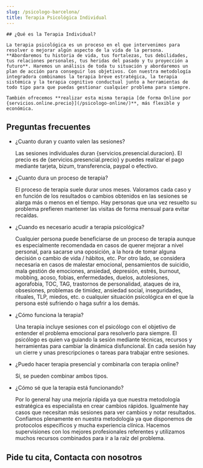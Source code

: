 ```yaml
---
slug: /psicologo-barcelona/
title: Terapia Psicológica Individual
---
```



<div class="flex gap-x-8 flex-wrap lg:flex-nowrap items-center">
  <ServicioCard type="presencial" />
  <div>

    ## ¿Qué es la Terapia Individual?

    La terapia psicológica es un proceso en el que intervenimos para resolver o mejorar algún aspecto de la vida de la persona. **Abordaremos tu historia de vida, tus fortalezas, tus debilidades, tus relaciones personales, tus heridas del pasado y tu proyección a futuro**. Haremos un análisis de toda tu situación y abordaremos un plan de acción para conseguir los objetivos. Con nuestra metodología integradora combinamos la terapia breve estratégica, la terapia sistémica y la terapia cognitivo conductual junto a herramientas de todo tipo para que puedas gestionar cualquier problema para siempre.

    También ofrecemos **realizar esta misma terapia [de forma Online por {servicios.online.precio}](/psicologo-online/)**, más flexible y económica.

  </div>
</div>

<ComoEsLaTerapia tipo="presencial" />
<Problemas tipo="presencial" />
<Valores />
<Reviews />

## Preguntas frecuentes

<FAQ>

- ¿Cuanto duran y cuanto valen las sesiones?

  Las sesiones individuales duran {servicios.presencial.duracion}. El precio es de {servicios.presencial.precio} y puedes realizar el pago mediante tarjeta, bizum, transferencia, paypal o efectivo.

- ¿Cuanto dura un proceso de terapia?

  El proceso de terapia suele durar unos meses. Valoramos cada caso y en función de los resultados o cambios obtenidos en las sesiones se alarga más o menos en el tiempo. Hay personas que una vez resuelto su problema prefieren mantener las visitas de forma mensual para evitar recaídas.

- ¿Cuando es necesario acudir a terapia psicológica?

  Cualquier persona puede beneficiarse de un proceso de terapia aunque es especialmente recomendada en casos de querer mejorar a nivel personal, para sacarse una oposición, a la hora de tomar alguna decisión o cambio de vida / hábitos, etc. Por otro lado, se considera necesaria en casos de malestar emocional, pensamientos de suicidio, mala gestión de emociones, ansiedad, depresión, estrés, burnout, mobbing, acoso, fobias, enfermedades, duelos, autolesiones, agorafobia, TOC, TAG, trastornos de personalidad, ataques de ira, obsesiones, problemas de timidez, ansiedad social, inseguridades, rituales, TLP, miedos, etc. o cualquier situación psicológica en el que la persona esté sufriendo o haga sufrir a los demás.

- ¿Cómo funciona la terapia?

  Una terapia incluye sesiones con el psicólogo con el objetivo de entender el problema emocional para resolverlo para siempre. El psicólogo es quien va guiando la sesión mediante técnicas, recursos y herramientas para cambiar la dinámica disfuncional. En cada sesión hay un cierre y unas prescripciones o tareas para trabajar entre sesiones.

- ¿Puedo hacer terapia presencial y combinarla con terapia online?

  Sí, se pueden combinar ambos tipos.

- ¿Cómo sé que la terapia está funcionando?

  Por lo general hay una mejoría rápida ya que nuestra metodología estratégica es especialista en crear cambios rápidos. Igualmente hay casos que necesitan más sesiones para ver cambios y notar resultados. Confiamos plenamente en nuestra metodología ya que disponemos de protocolos específicos y mucha experiencia clínica. Hacemos supervisiones con los mejores profesionales referentes y utilizamos muchos recursos combinados para ir a la raíz del problema.

</FAQ>

<h2>Pide tu cita, Contacta con nosotros</h2>
<ContactForm />
